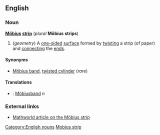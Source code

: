 ==English==
===Noun===
{{wikipedia}}
'''[[Möbius]] [[strip]]''' (''plural'' '''Möbius strips''')

#(''geometry'') A [[one-sided]] [[surface]] formed by [[twisting]] a strip (of paper) and [[connecting]] the [[end]]s.

====Synonyms====
*[[Möbius band]], [[twisted cylinder]] (''rare'')

====Translations====
*{{sv}}: [[Möbiusband]] ''n''

===External links===
*[http://mathworld.wolfram.com/MoebiusStrip.html Mathworld article on the Möbius strip]

[[Category:English nouns]]
[[Category:English words spelled with diacritics or ligatures|Mobius strip]]